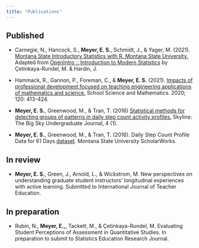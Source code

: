 ```yaml
---
title: "Publications"
---
```


## Published

-   Carnegie, N., Hancock, S., **Meyer, E. S.**, Schmidt, J., & Yager, M. (2021). [Montana State Introductory Statistics with R. Montana State University.](https://mtstateintrostats.github.io/IntroStatTextbook/) Adapted from [OpenIntro :: Introduction to Modern Statistics](https://openintro-ims.netlify.app/) by Çetinkaya-Rundel, M. & Hardin, J.

-   Hammack, R., Gannon, P., Foreman, C., & **Meyer, E. S.** (2021). [Impacts of professional development focused on teaching engineering applications of mathematics and science.](https://onlinelibrary.wiley.com/doi/10.1111/ssm.12430) School Science and Mathematics. 2020; 120: 413-424.

-   **Meyer, E. S.**, Greenwood, M., & Tran, T. (2016) [Statistical methods for detecting groups of patterns in daily step count activity profiles.](https://scholarworks.montana.edu/xmlui/handle/1/14924) Skyline: The Big Sky Undergraduate Journal, 4 (1).

-   **Meyer, E. S.**, Greenwood, M., & Tran, T. (2016). Daily Step Count Profile Data for 61 Days [dataset](https://scholarworks.montana.edu/xmlui/handle/1/9897). Montana State University ScholarWorks.

## In review

-   **Meyer, E. S.**, Green, J., Arnold, L., & Wickstrom, M. New perspectives on understanding graduate student instructors' longitudinal experiences with active learning. Submitted to International Journal of Teacher Education.

## In preparation

-   Rubin, N., **Meyer, E.,**, Tackett, M., & Çetinkaya-Rundel, M. Evaluating Student Perceptions of Assessment in Quantitative Studies. In preparation to submit to Statistics Education Research Journal.

